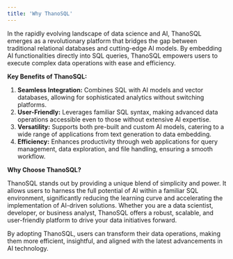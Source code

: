 ```yaml
---
title: 'Why ThanoSQL'
---
```


In the rapidly evolving landscape of data science and AI, ThanoSQL emerges as a revolutionary platform that bridges the gap between traditional relational databases and cutting-edge AI models. By embedding AI functionalities directly into SQL queries, ThanoSQL empowers users to execute complex data operations with ease and efficiency.

**Key Benefits of ThanoSQL:**

1. **Seamless Integration:** Combines SQL with AI models and vector databases, allowing for sophisticated analytics without switching platforms.
2. **User-Friendly:** Leverages familiar SQL syntax, making advanced data operations accessible even to those without extensive AI expertise.
3. **Versatility:** Supports both pre-built and custom AI models, catering to a wide range of applications from text generation to data embedding.
4. **Efficiency:** Enhances productivity through web applications for query management, data exploration, and file handling, ensuring a smooth workflow.

**Why Choose ThanoSQL?**

ThanoSQL stands out by providing a unique blend of simplicity and power. It allows users to harness the full potential of AI within a familiar SQL environment, significantly reducing the learning curve and accelerating the implementation of AI-driven solutions. Whether you are a data scientist, developer, or business analyst, ThanoSQL offers a robust, scalable, and user-friendly platform to drive your data initiatives forward.

By adopting ThanoSQL, users can transform their data operations, making them more efficient, insightful, and aligned with the latest advancements in AI technology.
